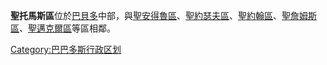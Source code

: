 {{Infobox settlement
| name                   = 圣托马斯区
| type                   = [[Parishes_of_Barbados|教区]]
| image_skyline          =
| image_caption          =
| image_map              = Saint Thomas in Barbados.svg
| mapsize                = frameless
| map_caption            = Map of Barbados showing the Saint Thomas parish
| coordinates            = {{coord|13|11|N|59|35|W|region:BB_type:adm1st_source:GNS-enwiki|display=inline,title}}
| subdivision_type       = Country
| subdivision_name       = [[Barbados|Barbados]]
| area_total_km2         = 34
| seat_type              = Largest city
| seat                   = [[Welchman_Hall|Welchman Hall]]
| population_as_of       = 2010 census
| population_total       = 14249
| population_density_km2 = auto
| government_type        = [[Parliamentary_democracy|Parliamentary democracy]]
| leader_title           = [[Parliament_of_Barbados|Parliamentary]] seats
| leader_name            = 1
| iso_code               = BB-11<ref>[https://www.iso.org/obp/ui/#iso:code:3166:BB iso:code:3166:BB], International Organization for Standardization</ref>
}}
'''聖托馬斯區'''位於[[巴貝多|巴貝多]]中部，與[[聖安德魯區_(巴巴多斯)|聖安得魯區]]、[[聖約瑟夫區_(巴巴多斯)|聖約瑟夫區]]、[[聖約翰教區_(巴巴多斯)|聖約翰區]]、[[聖詹姆斯區_(巴巴多斯)|聖詹姆斯區]]、[[聖邁克爾區_(巴巴多斯)|聖邁克爾區]]等區相鄰。

{{Parishes of Barbados}}
{{Caribbean-stub}}
[[Category:巴巴多斯行政区划|Category:巴巴多斯行政区划]]